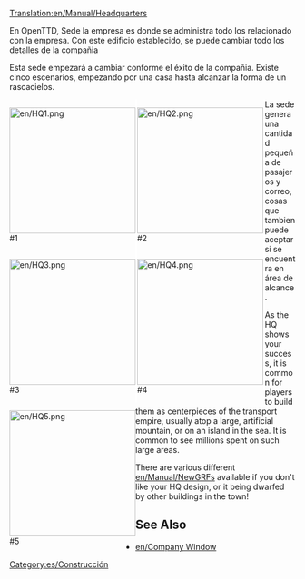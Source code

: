 [[Translation:en/Manual/Headquarters]]

En OpenTTD, Sede la empresa es donde se administra todo los relacionado con la empresa. Con este edificio establecido, se puede cambiar todo los detalles de la compañia 

Esta sede empezará a cambiar conforme el éxito de la compañia. Existe cinco escenarios, empezando por una casa hasta alcanzar la forma de un rascacielos.

<div style="float:left;border-right:3px solid white">[[File:en/HQ1.png|222px]]<br />#1</div>
<div style="float:left;border-right:3px solid white">[[File:en/HQ2.png|222px]]<br />#2</div>
<div style="float:left;border-right:3px solid white">[[File:en/HQ3.png|222px]]<br />#3</div>
<div style="float:left;border-right:3px solid white">[[File:en/HQ4.png|222px]]<br />#4</div>
<div style="float:left">[[File:en/HQ5.png|222px]]<br />#5</div>

{{en/-}}

La sede genera una cantidad pequeña de pasajeros y correo, cosas que tambien puede aceptar si se encuentra en área de alcance.

As the HQ shows your success, it is common for players to build them as centerpieces of the transport empire, usually atop a large, artificial mountain, or on an island in the sea. It is common to see millions spent on such large areas.

There are various different [[en/Manual/NewGRF]]s available if you don't like your HQ design, or it being dwarfed by other buildings in the town!
==See Also==
*[[en/Company Window]]

[[Category:es/Construcción]]